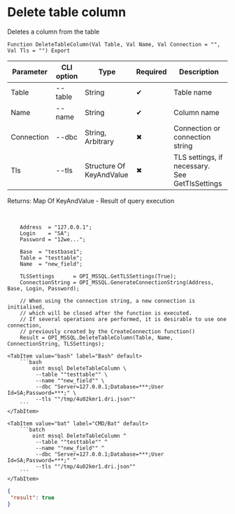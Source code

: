 ﻿---
sidebar_position: 5
description: Delete table column and other functions to work with MSSQL in the Open Integration Package, a free open-source integration library for 1C:Enterprise 8, OneScript and CLI
keywords: [1C, 1С, 1С:Enterprise, 1С:Enterprise 8.3, API, Integration, Services, Exchange, OneScript, CLI, MSSQL]
---


# Delete table column
 Deletes a column from the table



`Function DeleteTableColumn(Val Table, Val Name, Val Connection = "", Val Tls = "") Export`

  | Parameter | CLI option | Type | Required | Description |
  |-|-|-|-|-|
  | Table | --table | String | &#x2714; | Table name |
  | Name | --name | String | &#x2714; | Column name |
  | Connection | --dbc | String, Arbitrary | &#x2716; | Connection or connection string |
  | Tls | --tls | Structure Of KeyAndValue | &#x2716; | TLS settings, if necessary. See GetTlsSettings |

  
  Returns:  Map Of KeyAndValue - Result of query execution

<br/>



```bsl title="1C:Enterprise/OneScript code example"
    Address  = "127.0.0.1";
    Login    = "SA";
    Password = "12we...";

    Base  = "testbase1";
    Table = "testtable";
    Name  = "new_field";

    TLSSettings      = OPI_MSSQL.GetTLSSettings(True);
    ConnectionString = OPI_MSSQL.GenerateConnectionString(Address, Base, Login, Password);

    // When using the connection string, a new connection is initialised,
    // which will be closed after the function is executed.
    // If several operations are performed, it is desirable to use one connection,
    // previously created by the CreateConnection function()
    Result = OPI_MSSQL.DeleteTableColumn(Table, Name, ConnectionString, TLSSettings);
```
 

 <Tabs>
  
    <TabItem value="bash" label="Bash" default>
        ```bash
            oint mssql DeleteTableColumn \
             --table ""testtable"" \
             --name ""new_field"" \
             --dbc "Server=127.0.0.1;Database=***;User Id=SA;Password=***;" \
             --tls ""/tmp/4u02kmr1.dri.json""
        ```
    </TabItem>
  
    <TabItem value="bat" label="CMD/Bat" default>
        ```batch
            oint mssql DeleteTableColumn ^
             --table ""testtable"" ^
             --name ""new_field"" ^
             --dbc "Server=127.0.0.1;Database=***;User Id=SA;Password=***;" ^
             --tls ""/tmp/4u02kmr1.dri.json""
        ```
    </TabItem>
</Tabs>


```json title="Result"
{
 "result": true
}
```
